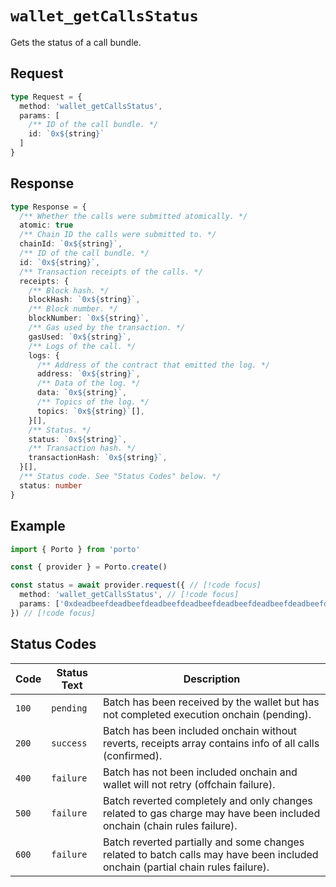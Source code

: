 # `wallet_getCallsStatus`

Gets the status of a call bundle.

## Request

```ts
type Request = {
  method: 'wallet_getCallsStatus',
  params: [
    /** ID of the call bundle. */
    id: `0x${string}`
  ]
}
```

## Response

```ts
type Response = {
  /** Whether the calls were submitted atomically. */
  atomic: true
  /** Chain ID the calls were submitted to. */
  chainId: `0x${string}`,
  /** ID of the call bundle. */
  id: `0x${string}`,
  /** Transaction receipts of the calls. */
  receipts: {
    /** Block hash. */
    blockHash: `0x${string}`,
    /** Block number. */
    blockNumber: `0x${string}`,
    /** Gas used by the transaction. */
    gasUsed: `0x${string}`,
    /** Logs of the call. */
    logs: {
      /** Address of the contract that emitted the log. */
      address: `0x${string}`,
      /** Data of the log. */
      data: `0x${string}`,
      /** Topics of the log. */
      topics: `0x${string}`[],
    }[],
    /** Status. */
    status: `0x${string}`,
    /** Transaction hash. */
    transactionHash: `0x${string}`,
  }[],
  /** Status code. See "Status Codes" below. */
  status: number
}
```

## Example

```ts twoslash
import { Porto } from 'porto'

const { provider } = Porto.create()

const status = await provider.request({ // [!code focus]
  method: 'wallet_getCallsStatus', // [!code focus]
  params: ['0xdeadbeefdeadbeefdeadbeefdeadbeefdeadbeefdeadbeefdeadbeefdeadbeef'], // [!code focus]
}) // [!code focus]
```

## Status Codes

| Code  | Status Text | Description                                                                                                                    |
| ----- | ----------- | ------------------------------------------------------------------------------------------------------------------------------ |
| `100` | `pending`   | Batch has been received by the wallet but has not completed execution onchain (pending).                                       |
| `200` | `success`   | Batch has been included onchain without reverts, receipts array contains info of all calls (confirmed).                        |
| `400` | `failure`   | Batch has not been included onchain and wallet will not retry (offchain failure).                                              |
| `500` | `failure`   | Batch reverted completely and only changes related to gas charge may have been included onchain (chain rules failure).         |
| `600` | `failure`   | Batch reverted partially and some changes related to batch calls may have been included onchain (partial chain rules failure). |
